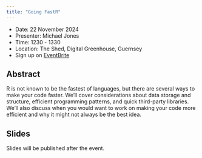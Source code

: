 ```yaml
---
title: "Going FastR"
---
```


- Date: 22 November 2024
- Presenter: Michael Jones
- Time: 1230 - 1330
- Location: The Shed, Digital Greenhouse, Guernsey
- Sign up on [EventBrite](https://www.eventbrite.com/e/going-fastr-tickets-1080880174699?aff=oddtdtcreator)

## Abstract

R is not known to be the fastest of languages, but there are several ways to make your code faster.
We'll cover considerations about data storage and structure, efficient programming patterns, and quick third-party libraries.
We'll also discuss when you would want to work on making your code more efficient and why it might not always be the best idea.

## Slides

Slides will be published after the event.
